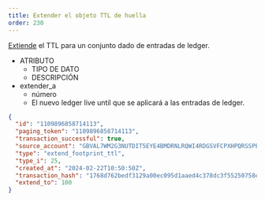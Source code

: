 ```yaml
---
title: Extender el objeto TTL de huella
order: 230
---
```



[Extiende](../../../../../../../learn/fundamentals/transactions/list-of-operations.mdx#extend-footprint-ttl) el TTL para un conjunto dado de entradas de ledger.

<AttributeTable>

- ATRIBUTO
  - TIPO DE DATO
  - DESCRIPCIÓN
- extender_a
  - número
  - El nuevo ledger live until que se aplicará a las entradas de ledger.

</AttributeTable>

<ExampleResponse>

```json
{
  "id": "1109896858714113",
  "paging_token": "1109896858714113",
  "transaction_successful": true,
  "source_account": "GBVAL7WM2G3NUTDIT5EYE4BMDRNLRQWI4RDGSVFCPXHPQRSSPEUQ2PNK",
  "type": "extend_footprint_ttl",
  "type_i": 25,
  "created_at": "2024-02-22T10:50:50Z",
  "transaction_hash": "1768d762bedf3129a00ec095d1aaed4c378dc3f55250758ed5008992b303303b",
  "extend_to": 100
}
```

</ExampleResponse>
